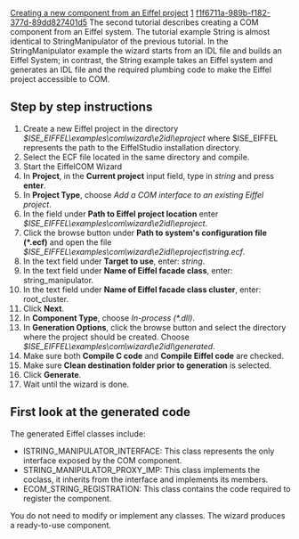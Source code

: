 [[Property:title|Creating a new component from an Eiffel project]]
[[Property:weight|1]]
[[Property:uuid|f1f6711a-989b-f182-377d-89dd827401d5]]
The second tutorial describes creating a COM component from an Eiffel system. The tutorial example <eiffel>String</eiffel> is almost identical to <eiffel>StringManipulator</eiffel> of the previous tutorial. In the <eiffel>StringManipulator</eiffel> example the wizard starts from an IDL file and builds an Eiffel System; in contrast, the <eiffel>String</eiffel> example takes an Eiffel system and generates an IDL file and the required plumbing code to make the Eiffel project accessible to COM. 

==Step by step instructions==
# Create a new Eiffel project in the directory ''$ISE_EIFFEL\examples\com\wizard\e2idl\eproject'' where $ISE_EIFFEL represents the path to the EiffelStudio installation directory. 
# Select the ECF file located in the same directory and compile.
# Start the EiffelCOM Wizard
#  In '''Project''', in the '''Current project''' input field, type in ''string'' and press '''enter'''. 
#  In '''Project Type''', choose ''Add a COM interface to an existing Eiffel project''. 
#  In the field under '''Path to Eiffel project location''' enter ''$ISE_EIFFEL\examples\com\wizard\e2idl\eproject''. 
#  Click the browse button under '''Path to system's configuration file (*.ecf)''' and open the file ''$ISE_EIFFEL\examples\com\wizard\e2idl\eproject\string.ecf''. 
# In the text field under '''Target to use''', enter: ''string''. 
# In the text field under '''Name of Eiffel facade class''', enter: <eiffel>string_manipulator</eiffel>. 
# In the text field under '''Name of Eiffel facade class cluster''', enter: <eiffel>root_cluster</eiffel>. 
#  Click '''Next'''. 
#  In '''Component Type''', choose ''In-process (*.dll)''. 
#  In '''Generation Options''', click the browse button and select the directory where the project should be created. Choose ''$ISE_EIFFEL\examples\com\wizard\e2idl\generated''. 
#  Make sure both '''Compile C code''' and '''Compile Eiffel code''' are checked. 
#  Make sure '''Clean destination folder prior to generation''' is selected. 
#  Click '''Generate'''. 
#  Wait until the wizard is done. 

==First look at the generated code==

The generated Eiffel classes include: 
*  <eiffel>ISTRING_MANIPULATOR_INTERFACE</eiffel>: This class represents the only interface exposed by the COM component. 
*  <eiffel>STRING_MANIPULATOR_PROXY_IMP</eiffel>: This class implements the coclass, it inherits from the interface and implements its members. 
*  <eiffel>ECOM_STRING_REGISTRATION</eiffel>: This class contains the code required to register the component. 
You do not need to modify or implement any classes. The wizard produces a ready-to-use component. 

{{tip| '''Tip''': <br/>
In most Eiffel systems functionality is spread out throughout the system. No single class exposes the full functionality of the system and can serve as a Facade to the outside world. Running the wizard on any such class would not be practical. Before starting the wizard write an Eiffel class that acts as a Facade and forwards client calls to the appropriate subsystems. Enter the Facade class name into '''Name of Eiffel facade class''' field. The wizard generates an IDL file from this class. }}

{{seealso| '''See Also''' <br/>
[[Creating a new COM component|Creating a new COM component]]  <br/>
[[Accessing a COM component|Accessing a COM component.]]  }}






